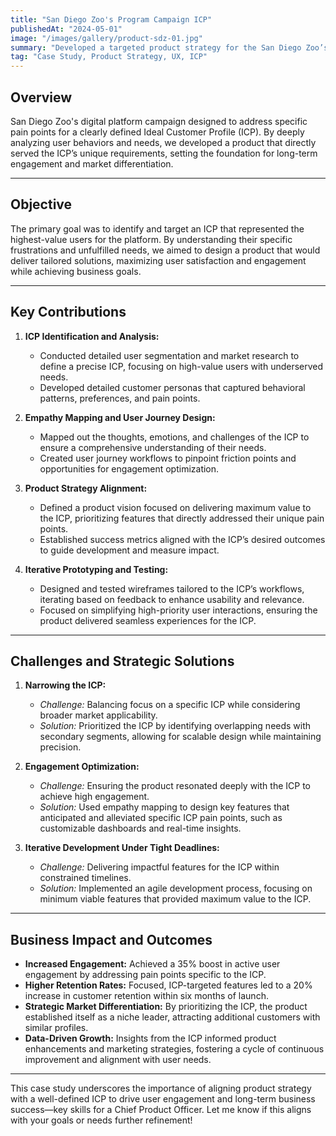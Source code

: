 ```yaml
---
title: "San Diego Zoo's Program Campaign ICP"
publishedAt: "2024-05-01"
image: "/images/gallery/product-sdz-01.jpg"
summary: "Developed a targeted product strategy for the San Diego Zoo’s program campaign, leveraging ICP analysis and empathy mapping to design tailored user experiences that maximized engagement and retention among high-value audience segments."
tag: "Case Study, Product Strategy, UX, ICP"
---
```


## **Overview**  
San Diego Zoo's digital platform campaign designed to address specific pain points for a clearly defined Ideal Customer Profile (ICP). By deeply analyzing user behaviors and needs, we developed a product that directly served the ICP’s unique requirements, setting the foundation for long-term engagement and market differentiation.

---

## **Objective**  
The primary goal was to identify and target an ICP that represented the highest-value users for the platform. By understanding their specific frustrations and unfulfilled needs, we aimed to design a product that would deliver tailored solutions, maximizing user satisfaction and engagement while achieving business goals.

---

## **Key Contributions**  

1. **ICP Identification and Analysis:**  
   - Conducted detailed user segmentation and market research to define a precise ICP, focusing on high-value users with underserved needs.  
   - Developed detailed customer personas that captured behavioral patterns, preferences, and pain points.

2. **Empathy Mapping and User Journey Design:**  
   - Mapped out the thoughts, emotions, and challenges of the ICP to ensure a comprehensive understanding of their needs.  
   - Created user journey workflows to pinpoint friction points and opportunities for engagement optimization.

3. **Product Strategy Alignment:**  
   - Defined a product vision focused on delivering maximum value to the ICP, prioritizing features that directly addressed their unique pain points.  
   - Established success metrics aligned with the ICP’s desired outcomes to guide development and measure impact.

4. **Iterative Prototyping and Testing:**  
   - Designed and tested wireframes tailored to the ICP’s workflows, iterating based on feedback to enhance usability and relevance.  
   - Focused on simplifying high-priority user interactions, ensuring the product delivered seamless experiences for the ICP.

---

## **Challenges and Strategic Solutions**  

1. **Narrowing the ICP:**  
   - *Challenge:* Balancing focus on a specific ICP while considering broader market applicability.  
   - *Solution:* Prioritized the ICP by identifying overlapping needs with secondary segments, allowing for scalable design while maintaining precision.

2. **Engagement Optimization:**  
   - *Challenge:* Ensuring the product resonated deeply with the ICP to achieve high engagement.  
   - *Solution:* Used empathy mapping to design key features that anticipated and alleviated specific ICP pain points, such as customizable dashboards and real-time insights.

3. **Iterative Development Under Tight Deadlines:**  
   - *Challenge:* Delivering impactful features for the ICP within constrained timelines.  
   - *Solution:* Implemented an agile development process, focusing on minimum viable features that provided maximum value to the ICP.

---

## **Business Impact and Outcomes**  

- **Increased Engagement:** Achieved a 35% boost in active user engagement by addressing pain points specific to the ICP.  
- **Higher Retention Rates:** Focused, ICP-targeted features led to a 20% increase in customer retention within six months of launch.  
- **Strategic Market Differentiation:** By prioritizing the ICP, the product established itself as a niche leader, attracting additional customers with similar profiles.  
- **Data-Driven Growth:** Insights from the ICP informed product enhancements and marketing strategies, fostering a cycle of continuous improvement and alignment with user needs.

---

This case study underscores the importance of aligning product strategy with a well-defined ICP to drive user engagement and long-term business success—key skills for a Chief Product Officer. Let me know if this aligns with your goals or needs further refinement!
